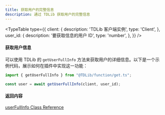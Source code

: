 ```yaml
---
title: 获取用户的完整信息
description: 通过 TDLib 获取用户的完整信息
---
```


<TypeTable
  type={{
    client: {
      description:
        'TDLib 客户端实例',
      type: 'Client',
    },
    user_id: {
      description: '要获取信息的用户 ID',
      type: 'number',
    },
  }}
/>



#### 获取用户信息
可以使用 TDLib 的 `getUserFullInfo` 方法来获取用户的详细信息。以下是一个示例代码，展示如何在插件中实现这一功能：

```ts title="UserInfo.ts"
import { getUserFullInfo } from "@TDLib/function/get.ts";

const user = await getUserFullInfo(client, user_id);
```
#### 返回内容
[userFullInfo Class Reference](https://core.telegram.org/tdlib/docs/classtd_1_1td__api_1_1user_full_info.html)